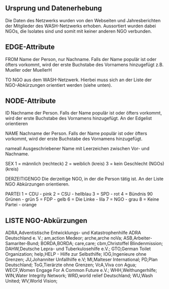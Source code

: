 ## Ursprung und Datenerhebung

Die Daten des Netzwerks wurden von den Webseiten und Jahresberichten der Mitglieder des WASH-Netzwerks erhoben. Aussortiert wurden dabei NGOs, die Isolates sind und somit mit keiner anderen NGO verbunden.

## EDGE-Attribute
FROM
Name der Person, nur Nachname. Falls der Name populär ist oder öfters vorkommt, wird der erste Buchstabe des Vornamens hinzugefügt z.B. Mueller oder MuellerH

TO
NGO aus dem WASH-Netzwerk. Hierbei muss sich an der Liste der NGO-Abkürzungen orientiert werden (siehe unten).

## NODE-Attribute
ID
Nachname der Person. Falls der Name populär ist oder öfters vorkommt, wird der erste Buchstabe des Vornamens hinzugefügt. An der Edgelist orientieren

NAME
Nachname der Person. Falls der Name populär ist oder öfters vorkommt, wird der erste Buchstabe des Vornamens hinzugefügt.

nameall
Ausgeschriebener Name mit Leerzeichen zwischen Vor- und Nachname.

SEX
1 = männlich (rechteck)
2 = weiblich (kreis)
3 = kein Geschlecht (NGOs) (kreis)

DERZEITIGENGO
Die derzeitige NGO, in der die Person tätig ist. An der Liste NGO Abkürzungen orientieren.

PARTEI
1 = CDU - pink
2 = CSU - hellblau
3 = SPD - rot
4 = Bündnis 90 Grünen - grün
5 = FDP - gelb
6 = Die Linke - lila
7 = NGO - grau
8 = Keine Partei - orange

## LISTE NGO-Abkürzungen

ADRA,Adventistische Entwicklungs- und Katastrophenhilfe ADRA Deutschland e. V.;
am,action Medeor;
arche,arche noVa;
ASB,Arbeiter-Samariter-Bund;
BORDA,BORDA;
care,care;
cbm,Christoffel Blindenmission;
DAHW,Deutsche Lepra- und Tuberkulosehilfe e.V.;
GTO,German Toilet Organization;
help,HELP - Hilfe zur Selbsthilfe;
IOG,Ingenieure ohne Grenzen;
JU,Johanniter Unfallhilfe e.V; 
MI,Malteser International;
PD,Plan Deutschland;
ToG,Tierärzte ohne Grenzen;
VcA,Viva con Agua;
WECF,Women Engage For A Common Future e.V.; 
WHH,Welthungerhilfe;
WIN,Water Integrity Network;
WRD,world relief Deutschland;
WU,Wash United; 
WV,World Vision;
